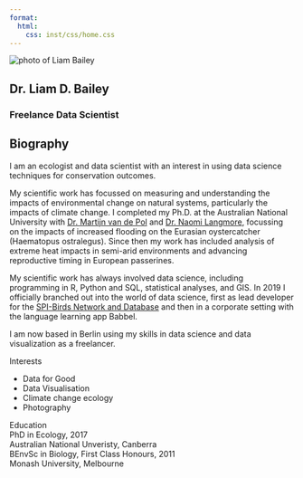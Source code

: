 ```yaml
---
format:
  html:
    css: inst/css/home.css
---
```


<!-- For some reason, this needs to be here (even if commented) -->
<!-- So that fontawesome can work... -->
<!-- {{< fa graduation-cap size=xl >}} -->

<!-- Load Academicons for Google Scholar -->
<link rel="stylesheet" href="https://cdn.jsdelivr.net/gh/jpswalsh/academicons@1/css/academicons.min.css">

<!-- Manually include HTML for my landing page -->
<!-- Adapted from https://maya.rbind.io/ -->
<section>

<!-- Start with my headshot, title and socials -->
<div class="img-bio">
  <!-- author-photo/name/title have custom styling in home.css -->
  <img class="author-photo" src="assets/profile.jpg" alt="photo of Liam Bailey"/>
  <h2 class="author-name">Dr. Liam D. Bailey</h2>
  <h3 class="author-title">Freelance Data Scientist</h3>
  <div class="social">
  <div class="cell">
  <!-- Twitter icon -->
  <div class="cell-output-display">
  <a href="https://twitter.com/ldbailey255">
  <i class="icon link fa-brands fa-twitter fa-xl"></i>
  </a>
  </div>
  <!-- Google scholar icon -->
  <div class="cell-output-display">
  <a href="https://scholar.google.de/citations?user=ys7AYRUAAAAJ&hl=en">
  <i class="icon link ai ai-google-scholar fa-xl"></i>
  </a>
  </div>
  <!-- GitHub icon -->
  <div class="cell-output-display">
  <a href="https://github.com/LiamDBailey">
  <i class="icon link fa-brands fa-github fa-xl"></i>
  </a>
  </div>
  <!-- Publon icon -->
  <div class="cell-output-display">
  <a href="https://publons.com/researcher/1193580/liam-d-bailey/">
  <i class="icon link ai ai-publons fa-xl"></i>
  </a>
  </div>
  </div>
  <!-- Need to add in a contact section below -->
  <!-- Add in LinkedIn -->
  </div>
</div>

<div class="bio">
<h1>Biography</h1>

I am an ecologist and data scientist with an interest in using data science techniques for conservation outcomes.

My scientific work has focussed on measuring and understanding the impacts of environmental change on natural systems, particularly the impacts of climate change. I completed my Ph.D. at the Australian National University with <a href = "https://research.jcu.edu.au/portfolio/martijn.vandepol/">Dr. Martijn van de Pol</a> and <a href = "https://biology.anu.edu.au/research/research-groups/langmore-group-avian-evolutionary-and-behavioural-ecology">Dr. Naomi Langmore</a>, focussing on the impacts of increased flooding on the Eurasian oystercatcher (Haematopus ostralegus). Since then my work has included analysis of extreme heat impacts in semi-arid environments and advancing reproductive timing in European passerines.

My scientific work has always involved data science, including programming in R, Python and SQL, statistical analyses, and GIS. In 2019 I officially branched out into the world of data science, first as lead developer for the <a href = "https://spibirds.org/en" target="_blank">SPI-Birds Network and Database</a> and then in a corporate setting with the language learning app Babbel.

I am now based in Berlin using my skills in data science and data visualization as a freelancer.

  <div class="activities">
    
  <div class="interests">
  <span class="activity">Interests</span>
  <ul>
   <li>Data for Good</li>
   <li>Data Visualisation</li>
   <li>Climate change ecology</li>
   <li>Photography</li>
  </ul>
  </div>
  
<div class="education">
  <span class="activity">Education</span>
<div class="education-element">
<!-- TO DO: FIX FONTAWESOME ICONS SO THEY WORK WITH ACADEMICONS -->
<!-- <div class="icon"><i class="fa-solid fa-graduation-cap fa-lg"></i></div> -->
<div class="degree">PhD in Ecology, 2017</div>
<div class="school">Australian National Unveristy, Canberra</div>
</div>

<div class="education-element">
<!-- <div class="icon"><i class="fa-solid fa-graduation-cap fa-lg"></i></div> -->
<div class="degree">BEnvSc in Biology, First Class Honours, 2011</div>
<div class="school">Monash University, Melbourne</div>
</div>
</div>
  
</div>
</div>

</section>
